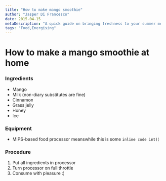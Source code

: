 ```yaml
---
title: "How to make mango smoothie"
author: "Jasper Di Francesco"
date: 2015-04-15
metaDescription: "A quick guide on bringing freshness to your summer mornings with a mango smoothie."
tags: "Food,Energising"
---
```


# How to make a mango smoothie at home

### Ingredients

-   Mango
-   Milk (non-diary substitutes are fine)
-   Cinnamon
-   Grass jelly
-   Honey
-   Ice

### Equipment

-   MIPS-based food processor meanswhile this is some `inline code int()`

### Procedure

1. Put all ingredients in processor
2. Turn processor on full throttle
3. Consume with pleasure :)
